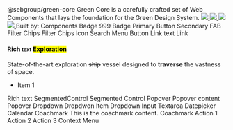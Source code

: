 


<Meta title="Green Design System" id="welcome"  />

<gds-theme design-version="2023">
    <gds-flex flex-direction="column" gap="4xl">
        <gds-flex padding="0 l">
            <gds-flex
                min-width="100%"
                justify-content="center"
                align-items="center"
                flex-direction="column"
                padding="0 l"
                gap="xl">
                <gds-icon-brand-green width="80" height="80"></gds-icon-brand-green>
                <gds-text tag="code" font-size="display-s">
                    <Version pack="@sebgroup/green-core" />
                </gds-text>
                <gds-text tag="code" font-size="display-s">@sebgroup/green-core</gds-text>
                <gds-text font-size="display-xs" text-align="center" text-wrap="balance">Green Core is a carefully crafted set of Web Components that lays the foundation for the Green Design System.</gds-text>
                <gds-flex gap="s">
                    <a target="_blank" href="https://github.com/seb-oss/green/blob/main/LICENSE">
                        <img src="https://img.shields.io/badge/license-Apache2.0-005FAC"/>
                    </a>
                    <a target="_blank" href="https://semver.org/">
                        <img src="https://img.shields.io/badge/semantic%20versioning-006D31"/>
                    </a>
                    <a target="_blank" href="https://nx.dev/">
                        <img src="https://img.shields.io/badge/maintained%20with-nx-006D31"/>
                    </a>
                    <a target="_blank" href="https://github.com/seb-oss/green/blob/main/CONTRIBUTING.md">
                        <img src="https://img.shields.io/badge/PRs-welcome-006D31"/>
                    </a>
                </gds-flex>
                <gds-flex gap="s" align-items="center">
                    <gds-text>Built by:</gds-text>
                    <gds-icon-brand-seb width="40" height="40"></gds-icon-brand-seb>
                </gds-flex>
            </gds-flex>
        </gds-flex>
        <gds-divider opacity="0.2"></gds-divider>
        <gds-flex flex-direction="column" gap="s">
            <gds-text tag="h2">Components</gds-text>
            <gds-grid columns="3" gap="l">
                <gds-card border="4xs/primary" border-radius="s" overflow="hidden" padding="0">
                    <gds-flex flex-direction="column">
                        <gds-flex align-items="center" justify-content="center" padding="l s" background="primary/0.4" min-height="200px" gap="xl">
                            <gds-badge variant="notice">Badge</gds-badge>
                            <gds-badge variant="positive" notification>999<gds-icon-plus-small slot="trail"></gds-icon-plus-small></gds-badge>
                        </gds-flex>
                        <gds-divider padding="s" opacity="0.2"></gds-divider>
                        <Story path="./?path=/docs/components-badge--docs" >
                            <gds-flex padding="s" justify-content="space-between" align-items="center">
                                <gds-text tag="h5">Badge</gds-text>
                                <gds-icon-chevron-right width="16"></gds-icon-chevron-right>
                            </gds-flex>
                        </Story>
                    </gds-flex>
                </gds-card>
                <gds-card border="4xs/primary" border-radius="s" overflow="hidden" padding="0">
                    <gds-flex flex-direction="column">
                        <gds-flex align-items="center" justify-content="center" padding="l s" background="primary/0.4" min-height="200px">
                            <gds-button><gds-icon-credit-card slot="lead"></gds-icon-credit-card>Primary</gds-button>
                        </gds-flex>
                        <gds-divider padding="s" opacity="0.2"></gds-divider>
                        <Story path="./?path=/docs/components-button--docs" >
                            <gds-flex padding="s" justify-content="space-between" align-items="center">
                                <gds-text tag="h5">Button</gds-text>
                                <gds-icon-chevron-right width="16"></gds-icon-chevron-right>
                            </gds-flex>
                        </Story>
                    </gds-flex>
                </gds-card>
                <gds-card border="4xs/primary" border-radius="s" overflow="hidden" padding="0">
                    <gds-flex flex-direction="column">
                        <gds-flex align-items="center" justify-content="center" padding="l s" background="primary/0.4" min-height="200px" position="relative">
                            <gds-fab variant="positive" inset="0" rank="secondary" position="relative">Secondary <gds-signal slot="trail"></gds-signal></gds-fab>
                        </gds-flex>
                        <gds-divider padding="s" opacity="0.2"></gds-divider>
                        <Story path="./?path=/docs/components-fab--docs" >
                            <gds-flex padding="s" justify-content="space-between" align-items="center">
                                <gds-text tag="h5">FAB</gds-text>
                                <gds-icon-chevron-right width="16"></gds-icon-chevron-right>
                            </gds-flex>
                        </Story>
                    </gds-flex>
                </gds-card>
                <gds-card border="4xs/primary" border-radius="s" overflow="hidden" padding="0">
                    <gds-flex flex-direction="column">
                        <gds-flex align-items="center" justify-content="center" padding="l s" background="primary/0.4" min-height="200px" position="relative" gap="s">
                            <gds-filter-chips
                                value="chips, filter"
                                label="Pick news channel"
                            >
                                <gds-filter-chip value="filter">Filter</gds-filter-chip>
                                <gds-filter-chip value="chips">Chips</gds-filter-chip>
                            </gds-filter-chips>
                        </gds-flex>
                        <gds-divider padding="s" opacity="0.2"></gds-divider>
                        <Story path="./?path=/docs/components-filter-chips--docs" >
                            <gds-flex padding="s" justify-content="space-between" align-items="center">
                                <gds-text tag="h5">Filter Chips</gds-text>
                                <gds-icon-chevron-right width="16"></gds-icon-chevron-right>
                            </gds-flex>
                        </Story>
                    </gds-flex>
                </gds-card>
                <gds-card border="4xs/primary" border-radius="s" overflow="hidden" padding="0">
                    <gds-flex flex-direction="column">
                        <gds-flex align-items="center" justify-content="center" padding="l s" background="primary/0.4" min-height="200px" position="relative" gap="s">
                            <gds-icon-rocket width="42" height="42"></gds-icon-rocket>
                        </gds-flex>
                        <gds-divider padding="s" opacity="0.2"></gds-divider>
                        <Story path="./?path=/docs/components-icon--docs" >
                            <gds-flex padding="s" justify-content="space-between" align-items="center">
                                <gds-text tag="h5">Icon</gds-text>
                                <gds-icon-chevron-right width="16"></gds-icon-chevron-right>
                            </gds-flex>
                        </Story>
                    </gds-flex>
                </gds-card>
                <gds-card border="4xs/primary" border-radius="s" overflow="hidden" padding="0">
                    <gds-flex flex-direction="column">
                        <gds-flex align-items="center" justify-content="center" padding="l s" background="primary/0.4" min-height="200px"  gap="s">
                            <gds-menu-button><gds-icon-magnifying-glass slot="lead"></gds-icon-magnifying-glass>Search</gds-menu-button>
                        </gds-flex>
                        <gds-divider padding="s" opacity="0.2"></gds-divider>
                        <Story path="./?path=/docs/components-menu-button--docs" >
                            <gds-flex padding="s" justify-content="space-between" align-items="center">
                                <gds-text tag="h5">Menu Button</gds-text>
                                <gds-icon-chevron-right width="16"></gds-icon-chevron-right>
                            </gds-flex>
                        </Story>
                    </gds-flex>
                </gds-card>
                <gds-card border="4xs/primary" border-radius="s" overflow="hidden" padding="0">
                    <gds-flex flex-direction="column">
                        <gds-flex align-items="center" justify-content="center" padding="l s" background="primary/0.4" min-height="200px"  gap="s">
                            <gds-link>Link text <gds-icon-arrow-right slot="trail"></gds-icon-arrow-right></gds-link>
                        </gds-flex>
                        <gds-divider padding="s" opacity="0.2"></gds-divider>
                        <Story path="./?path=/docs/components-link--docs" >
                            <gds-flex padding="s" justify-content="space-between" align-items="center">
                                <gds-text tag="h5">Link</gds-text>
                                <gds-icon-chevron-right width="16"></gds-icon-chevron-right>
                            </gds-flex>
                        </Story>
                    </gds-flex>
                </gds-card>
                <gds-card border="4xs/primary" border-radius="s" overflow="hidden" padding="0">
                    <gds-flex flex-direction="column">
                        <gds-flex align-items="center" justify-content="center" padding="l s" background="primary/0.4" min-height="200px"  gap="s">
                            <gds-rich-text>
                                <h4>Rich <small>text</small> <mark>Exploration</mark></h4>
                                <p>State-of-the-art exploration <s>ship</s> vessel designed to <strong>traverse</strong> the vastness of space. </p>
                                <ul><li>Item 1</li></ul>
                            </gds-rich-text>
                        </gds-flex>
                        <gds-divider padding="s" opacity="0.2"></gds-divider>
                        <Story path="./?path=/docs/components-rich-text--docs" >
                            <gds-flex padding="s" justify-content="space-between" align-items="center">
                                <gds-text tag="h5">Rich text</gds-text>
                                <gds-icon-chevron-right width="16"></gds-icon-chevron-right>
                            </gds-flex>
                        </Story>
                    </gds-flex>
                </gds-card>
                <gds-card border="4xs/primary" border-radius="s" overflow="hidden" padding="0">
                    <gds-flex flex-direction="column">
                        <gds-flex align-items="center" justify-content="center" padding="l s" background="primary/0.4" min-height="200px" position="relative" gap="s">
                        <gds-flex max-width="200px">
                        <gds-segmented-control size="small" value="1"><gds-segment value="1">Segmented</gds-segment><gds-segment value="2">Control</gds-segment></gds-segmented-control>
                        </gds-flex>
                        </gds-flex>
                        <gds-divider padding="s" opacity="0.2"></gds-divider>
                        <Story path="./?path=/docs/components-segmented-control--docs" >
                            <gds-flex padding="s" justify-content="space-between" align-items="center">
                                <gds-text tag="h5">Segmented Control</gds-text>
                                <gds-icon-chevron-right width="16"></gds-icon-chevron-right>
                            </gds-flex>
                        </Story>
                    </gds-flex>
                </gds-card>
                <gds-card border="4xs/primary" border-radius="s" overflow="hidden" padding="0">
                    <gds-flex flex-direction="column">
                        <gds-flex align-items="center" justify-content="center" padding="l s" background="primary/0.4" min-height="200px" gap="s">
                            <gds-popover><gds-button rank="secondary" slot="trigger">Popover <gds-icon-chevron-bottom slot="trail"></gds-icon-chevron-bottom></gds-button><gds-flex padding="xl"><gds-text >Popover content</gds-text></gds-flex></gds-popover>
                        </gds-flex>
                        <gds-divider padding="s" opacity="0.2"></gds-divider>
                        <Story path="./?path=/docs/components-popover--docs" >
                            <gds-flex padding="s" justify-content="space-between" align-items="center">
                                <gds-text tag="h5">Popover</gds-text>
                                <gds-icon-chevron-right width="16"></gds-icon-chevron-right>
                            </gds-flex>
                        </Story>
                    </gds-flex>
                </gds-card>
                <gds-card border="4xs/primary" border-radius="s" overflow="hidden" padding="0">
                    <gds-flex flex-direction="column">
                        <gds-flex align-items="center" justify-content="center" padding="l s" background="primary/0.4" min-height="200px" position="relative" gap="s">
                            <gds-dropdown >
                                <gds-option value="1">Dropdown</gds-option>
                                <gds-option value="2">Dropdwon Item</gds-option>
                            </gds-dropdown>
                        </gds-flex>
                        <gds-divider padding="s" opacity="0.2"></gds-divider>
                        <Story path="./?path=/docs/components-form-dropdown--docs" >
                            <gds-flex padding="s" justify-content="space-between" align-items="center">
                                <gds-text tag="h5">Dropdown</gds-text>
                                <gds-icon-chevron-right width="16"></gds-icon-chevron-right>
                            </gds-flex>
                        </Story>
                    </gds-flex>
                </gds-card>
                <gds-card border="4xs/primary" border-radius="s" overflow="hidden" padding="0">
                    <gds-flex flex-direction="column">
                        <gds-flex align-items="center" justify-content="center" padding="l s" background="primary/0.4" min-height="200px" position="relative" gap="s">
                        <gds-flex max-width="80%">
                            <gds-input label="Input" value=" " clearable > <gds-icon-credit-card slot="lead"></gds-icon-credit-card> </gds-input>
                        </gds-flex>
                        </gds-flex>
                        <gds-divider padding="s" opacity="0.2"></gds-divider>
                        <Story path="./?path=/docs/components-form-input--docs" >
                            <gds-flex padding="s" justify-content="space-between" align-items="center">
                                <gds-text tag="h5">Input</gds-text>
                                <gds-icon-chevron-right width="16"></gds-icon-chevron-right>
                            </gds-flex>
                        </Story>
                    </gds-flex>
                </gds-card>
                <gds-card border="4xs/primary" border-radius="s" overflow="hidden" padding="0">
                    <gds-flex flex-direction="column">
                        <gds-flex align-items="center" justify-content="center" padding="l s" background="primary/0.4" min-height="200px" position="relative" gap="s">
                            <gds-flex max-width="80%">
                                <gds-textarea label="Textarea" ></gds-textarea>
                           </gds-flex>
                        </gds-flex>
                        <gds-divider padding="s" opacity="0.2"></gds-divider>
                        <Story path="./?path=/docs/components-form-textarea--docs" >
                            <gds-flex padding="s" justify-content="space-between" align-items="center">
                                <gds-text tag="h5">Textarea</gds-text>
                                <gds-icon-chevron-right width="16"></gds-icon-chevron-right>
                            </gds-flex>
                        </Story>
                    </gds-flex>
                </gds-card>
                <gds-card border="4xs/primary" border-radius="s" overflow="hidden" padding="0">
                    <gds-flex flex-direction="column">
                        <gds-flex align-items="center" justify-content="center" padding="l s" background="primary/0.4" min-height="200px" position="relative" gap="s">
                            <gds-flex max-width="80%">
                                <gds-datepicker></gds-datepicker>
                           </gds-flex>
                        </gds-flex>
                        <gds-divider padding="s" opacity="0.2"></gds-divider>
                        <Story path="./?path=/docs/components-form-datepicker--docs" >
                            <gds-flex padding="s" justify-content="space-between" align-items="center">
                                <gds-text tag="h5">Datepicker</gds-text>
                                <gds-icon-chevron-right width="16"></gds-icon-chevron-right>
                            </gds-flex>
                        </Story>
                    </gds-flex>
                </gds-card>
                <gds-card border="4xs/primary" border-radius="s" overflow="hidden" padding="0">
                    <gds-flex flex-direction="column">
                        <gds-flex align-items="flex-start" justify-content="center"   background="primary/0" overflow="hidden" height="200px" position="relative">
                            <gds-mask inset="0" mask-image="top" background-color="secondary/0.96"
                            position="absolute" z-index="4" pointer-events="none"> </gds-mask>
                                <gds-calendar></gds-calendar>
                        </gds-flex>
                        <gds-divider padding="s" opacity="0.2"></gds-divider>
                        <Story path="./?path=/docs/components-calendar--docs" >
                            <gds-flex padding="s" justify-content="space-between" align-items="center">
                                <gds-text tag="h5">Calendar</gds-text>
                                <gds-icon-chevron-right width="16"></gds-icon-chevron-right>
                            </gds-flex>
                        </Story>
                    </gds-flex>
                </gds-card>
                <gds-card border="4xs/primary" border-radius="s" overflow="hidden" padding="0">
                    <gds-flex flex-direction="column">
                        <gds-flex align-items="center" justify-content="center"   background="primary/0" overflow="hidden" height="200px" position="relative">
                            <gds-flex id="target" align-items="center" gap="s">
                                <gds-icon-pin></gds-icon-pin>
                                <gds-text>Coachmark</gds-text>
                            </gds-flex>
                            <gds-coachmark target="target" placement="bottom">
                                This is the coachmark content.
                            </gds-coachmark>
                        </gds-flex>
                        <gds-divider padding="s" opacity="0.2"></gds-divider>
                        <Story path="./?path=/docs/components-coachmark--docs" >
                            <gds-flex padding="s" justify-content="space-between" align-items="center">
                                <gds-text tag="h5">Coachmark</gds-text>
                                <gds-icon-chevron-right width="16"></gds-icon-chevron-right>
                            </gds-flex>
                        </Story>
                    </gds-flex>
                </gds-card>
                <gds-card border="4xs/primary" border-radius="s" overflow="hidden" padding="0">
                    <gds-flex flex-direction="column">
                        <gds-flex align-items="center" justify-content="center"   background="primary/0" overflow="hidden" height="200px" position="relative">
                            <gds-context-menu>
                                <gds-menu-item>Action 1</gds-menu-item>
                                <gds-menu-item>Action 2</gds-menu-item>
                                <gds-menu-item>Action 3</gds-menu-item>
                            </gds-context-menu>
                        </gds-flex>
                        <gds-divider padding="s" opacity="0.2"></gds-divider>
                        <Story path="./?path=/docs/components-context-menu--docs" >
                            <gds-flex padding="s" justify-content="space-between" align-items="center">
                                <gds-text tag="h5">Context Menu</gds-text>
                                <gds-icon-chevron-right width="16"></gds-icon-chevron-right>
                            </gds-flex>
                        </Story>
                    </gds-flex>
                </gds-card>
            </gds-grid>
        </gds-flex>
    </gds-flex>
</gds-theme>
